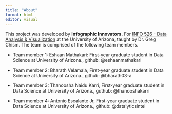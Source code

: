 ```yaml
---
title: "About"
format: html
editor: visual
---
```


This project was developed by **Infographic Innovators.** For [INFO 526 - Data Analysis & Visualization](#0) at the University of Arizona, taught by Dr. Greg Chism. The team is comprised of the following team members.

-   Team member 1: Eshaan Mathakari: First-year graduate student in Data Science at University of Arizona., github: @eshaanmathakari

-   Team member 2: Bharath Velamala, First-year graduate student in Data Science at University of Arizona., github: @bharath03-a

-   Team member 3: Thanoosha Naidu Karri, First-year graduate student in Data Science at University of Arizona., guthub: @thanooshakarri

-   Team member 4: Antonio Escalante Jr, First-year graduate student in Data Science at University of Arizona., github: @datalyticsintel

